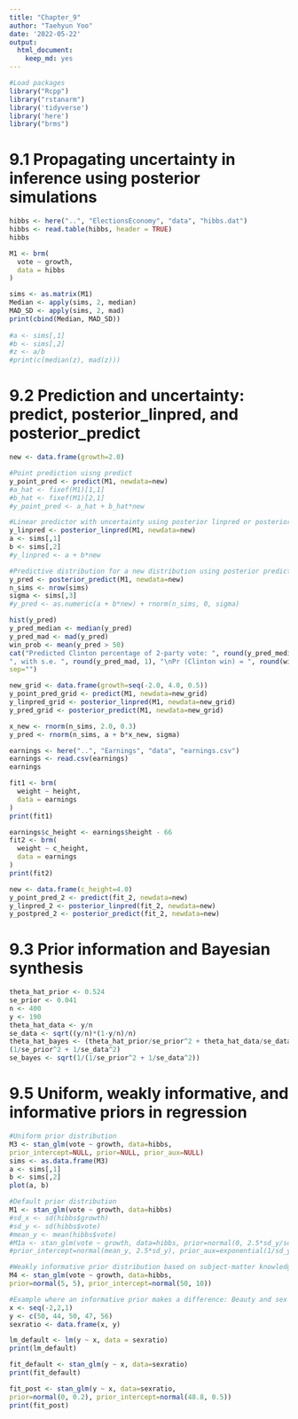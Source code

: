 ```yaml
---
title: "Chapter_9"
author: "Taehyun Yoo"
date: '2022-05-22'
output: 
  html_document: 
    keep_md: yes
---
```


```r
#Load packages
library("Rcpp")
library("rstanarm")
library('tidyverse')
library('here')
library("brms")
```

# 9.1 Propagating uncertainty in inference using posterior simulations
```r
hibbs <- here("..", "ElectionsEconomy", "data", "hibbs.dat")
hibbs <- read.table(hibbs, header = TRUE)
hibbs

M1 <- brm(
  vote ~ growth, 
  data = hibbs
)

sims <- as.matrix(M1)
Median <- apply(sims, 2, median)
MAD_SD <- apply(sims, 2, mad)
print(cbind(Median, MAD_SD))
  
#a <- sims[,1]
#b <- sims[,2]
#z <- a/b
#print(c(median(z), mad(z)))
```

# 9.2 Prediction and uncertainty: predict, posterior_linpred, and posterior_predict
```r
new <- data.frame(growth=2.0)

#Point prediction uisng predict
y_point_pred <- predict(M1, newdata=new)
#a_hat <- fixef(M1)[1,1]
#b_hat <- fixef(M1)[2,1]
#y_point_pred <- a_hat + b_hat*new

#Linear predictor with uncertainty using posterior linpred or posterior epred
y_linpred <- posterior_linpred(M1, newdata=new)
a <- sims[,1]
b <- sims[,2]
#y_linpred <- a + b*new

#Predictive distribution for a new distribution using posterior predict
y_pred <- posterior_predict(M1, newdata=new)
n_sims <- nrow(sims)
sigma <- sims[,3]
#y_pred <- as.numeric(a + b*new) + rnorm(n_sims, 0, sigma)

hist(y_pred)
y_pred_median <- median(y_pred)
y_pred_mad <- mad(y_pred)
win_prob <- mean(y_pred > 50)
cat("Predicted Clinton percentage of 2-party vote: ", round(y_pred_median,1),
", with s.e. ", round(y_pred_mad, 1), "\nPr (Clinton win) = ", round(win_prob, 2),
sep="")

new_grid <- data.frame(growth=seq(-2.0, 4.0, 0.5))
y_point_pred_grid <- predict(M1, newdata=new_grid)
y_linpred_grid <- posterior_linpred(M1, newdata=new_grid)
y_pred_grid <- posterior_predict(M1, newdata=new_grid)

x_new <- rnorm(n_sims, 2.0, 0.3)
y_pred <- rnorm(n_sims, a + b*x_new, sigma)

earnings <- here("..", "Earnings", "data", "earnings.csv")
earnings <- read.csv(earnings)
earnings

fit1 <- brm(
  weight ~ height, 
  data = earnings
)
print(fit1)

earnings$c_height <- earnings$height - 66
fit2 <- brm(
  weight ~ c_height, 
  data = earnings
)
print(fit2)

new <- data.frame(c_height=4.0)
y_point_pred_2 <- predict(fit_2, newdata=new)
y_linpred_2 <- posterior_linpred(fit_2, newdata=new)
y_postpred_2 <- posterior_predict(fit_2, newdata=new)
```

# 9.3 Prior information and Bayesian synthesis
```r
theta_hat_prior <- 0.524
se_prior <- 0.041
n <- 400
y <- 190
theta_hat_data <- y/n
se_data <- sqrt((y/n)*(1-y/n)/n)
theta_hat_bayes <- (theta_hat_prior/se_prior^2 + theta_hat_data/se_data^2) /
(1/se_prior^2 + 1/se_data^2)
se_bayes <- sqrt(1/(1/se_prior^2 + 1/se_data^2))
```

# 9.5 Uniform, weakly informative, and informative priors in regression
```r
#Uniform prior distribution
M3 <- stan_glm(vote ~ growth, data=hibbs,
prior_intercept=NULL, prior=NULL, prior_aux=NULL)
sims <- as.data.frame(M3)
a <- sims[,1]
b <- sims[,2]
plot(a, b)

#Default prior distribution
M1 <- stan_glm(vote ~ growth, data=hibbs)
#sd_x <- sd(hibbs$growth)
#sd_y <- sd(hibbs$vote)
#mean_y <- mean(hibbs$vote)
#M1a <- stan_glm(vote ~ growth, data=hibbs, prior=normal(0, 2.5*sd_y/sd_x),
#prior_intercept=normal(mean_y, 2.5*sd_y), prior_aux=exponential(1/sd_y))

#Weakly informative prior distribution based on subject-matter knowledge
M4 <- stan_glm(vote ~ growth, data=hibbs,
prior=normal(5, 5), prior_intercept=normal(50, 10))

#Example where an informative prior makes a difference: Beauty and sex ratio
x <- seq(-2,2,1)
y <- c(50, 44, 50, 47, 56)
sexratio <- data.frame(x, y)

lm_default <- lm(y ~ x, data = sexratio)
print(lm_default)

fit_default <- stan_glm(y ~ x, data=sexratio)
print(fit_default)

fit_post <- stan_glm(y ~ x, data=sexratio,
prior=normal(0, 0.2), prior_intercept=normal(48.8, 0.5))
print(fit_post)
```
